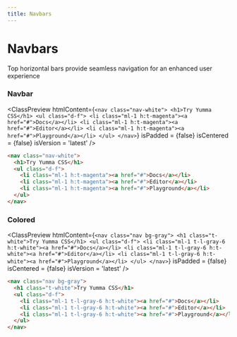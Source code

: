 ```yaml
---
title: Navbars
---
```



# Navbars

Top horizontal bars provide seamless navigation for an enhanced user experience

### Navbar

<ClassPreview
  htmlContent={`
    <nav class="nav-white">
      <h1>Try Yumma CSS</h1>
      <ul class="d-f">
        <li class="ml-1 h:t-magenta"><a href="#">Docs</a></li>
        <li class="ml-1 h:t-magenta"><a href="#">Editor</a></li>
        <li class="ml-1 h:t-magenta"><a href="#">Playground</a></li>
      </ul>
    </nav>
  `}
  isPadded = {false}
  isCentered = {false}
  isVersion = 'latest'
/>

```html
<nav class="nav-white">
  <h1>Try Yumma CSS</h1>
  <ul class="d-f">
    <li class="ml-1 h:t-magenta"><a href="#">Docs</a></li>
    <li class="ml-1 h:t-magenta"><a href="#">Editor</a></li>
    <li class="ml-1 h:t-magenta"><a href="#">Playground</a></li>
  </ul>
</nav>
```

###  Colored

<ClassPreview
  htmlContent={`
    <nav class="nav bg-gray">
      <h1 class="t-white">Try Yumma CSS</h1>
      <ul class="d-f">
        <li class="ml-1 t-l-gray-6 h:t-white"><a href="#">Docs</a></li>
        <li class="ml-1 t-l-gray-6 h:t-white"><a href="#">Editor</a></li>
        <li class="ml-1 t-l-gray-6 h:t-white"><a href="#">Playground</a></li>
      </ul>
    </nav>
  `}
  isPadded = {false}
  isCentered = {false}
  isVersion = 'latest'
/>

```html
<nav class="nav bg-gray">
  <h1 class="t-white">Try Yumma CSS</h1>
  <ul class="d-f">
    <li class="ml-1 t-l-gray-6 h:t-white"><a href="#">Docs</a></li>
    <li class="ml-1 t-l-gray-6 h:t-white"><a href="#">Editor</a></li>
    <li class="ml-1 t-l-gray-6 h:t-white"><a href="#">Playground</a></li>
  </ul>
</nav>
```